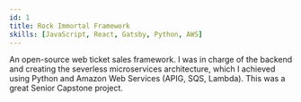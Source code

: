 ```yaml
---
id: 1
title: Rock Immortal Framework
skills: [JavaScript, React, Gatsby, Python, AWS]
---
```

An open-source web ticket sales framework. 
I was in charge of the backend and creating the severless microservices architecture, 
which I achieved using Python and Amazon Web Services (APIG, SQS, Lambda). This was a great Senior Capstone project.
